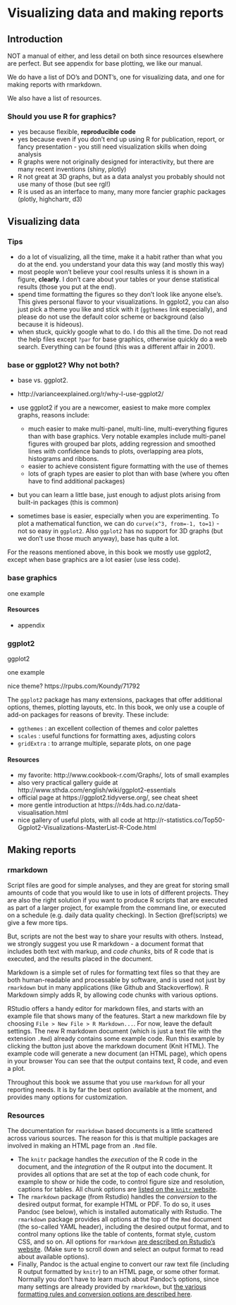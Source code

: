 # Visualizing data and making reports

## Introduction

NOT a manual of either, and less detail on both since resources elsewhere are perfect.
But see appendix for base plotting, we like our manual.

We do have a list of DO's and DONT's, one for visualizing data, and one for making reports with rmarkdown.

We also have a list of resources.


### Should you use R for graphics?

- yes because flexible, **reproducible code**
- yes because even if you don't end up using R for publication, report, or fancy presentation - you still need visualization skills when doing analysis
- R graphs were not originally designed for interactivity, but there are many recent inventions (shiny, plotly)
- R not great at 3D graphs, but as a data analyst you probably should not use many of those (but see rgl!)
- R is used as an interface to many, many more fancier graphic packages (plotly, highchartr, d3) 


## Visualizing data {#visualizing}

### Tips

- do a lot of visualizing, all the time, make it a habit rather than what you do at the end. you understand your data this way (and mostly this way)
- most people won't believe your cool results unless it is shown in a figure, **clearly**. I don't care about your tables or your dense statistical results (those you put at the end).
- spend time formatting the figures so they don't look like anyone else's. This gives personal flavor to your visualizations. In ggplot2, you can also just pick a theme you like and stick with it (`ggthemes` link especially), and please do not use the default color scheme or background (also because it is hideous).
- when stuck, quickly google what to do. I do this all the time. Do not read the help files except `?par` for base graphics, otherwise quickly do a web search. Everything can be found (this was a different affair in 2001).


### base or ggplot2? Why not both?


- base vs. ggplot2.
- http://varianceexplained.org/r/why-I-use-ggplot2/


- use ggplot2 if you are a newcomer, easiest to make more complex graphs, reasons include:
  - much easier to make multi-panel, multi-line, multi-everything figures than with base graphics. Very notable examples include multi-panel figures with grouped bar plots, adding regression and smoothed lines *with* confidence bands to plots, overlapping area plots,  histograms and ribbons. 
  - easier to achieve consistent figure formatting with the use of themes
  - lots of graph types are easier to plot than with base (where you often have to find additional packages)
- but you can learn a little base, just enough to adjust plots arising from built-in packages (this is common)
- sometimes base is easier, especially when you are experimenting. To plot a mathematical function, we can do `curve(x^3, from=-1, to=1)` - not so easy in `ggplot2`. Also `ggplot2` has no support for 3D graphs (but we don't use those much anyway), base has quite a lot.

For the reasons mentioned above, in this book we mostly use ggplot2, except when base graphics are a lot easier (use less code).


### base graphics

one example

#### Resources

- appendix



### ggplot2 {#ggplot2}

ggplot2

one example

nice theme? https://rpubs.com/Koundy/71792


The `ggplot2` package has many extensions, packages that offer additional options, themes, plotting layouts, etc. In this book, we only use a couple of add-on packages for reasons of brevity. These include:

- `ggthemes` : an excellent collection of themes and color palettes
- `scales` : useful functions for formatting axes, adjusting colors
- `gridExtra` : to arrange multiple, separate plots, on one page 


#### Resources

- my favorite: http://www.cookbook-r.com/Graphs/, lots of small examples
- also very practical gallery guide at http://www.sthda.com/english/wiki/ggplot2-essentials
- official page at https://ggplot2.tidyverse.org/, see cheat sheet
- more gentle introduction at https://r4ds.had.co.nz/data-visualisation.html
- nice gallery of useful plots, with all code at http://r-statistics.co/Top50-Ggplot2-Visualizations-MasterList-R-Code.html




## Making reports

### rmarkdown {#rmarkdown}

Script files are good for simple analyses, and they are great for storing small amounts of code that you would like to use in lots of different projects. They are also the right solution if you want to produce R scripts that are executed as part of a larger project, for example from the command line, or executed on a schedule (e.g. daily data quality checking). In Section \@ref(scripts) we give a few more tips.

But, scripts are not the best way to share your results with others. Instead, we strongly suggest you use R markdown - a document format that includes both text with markup, and *code chunks*, bits of R code that is executed, and the results placed in the document. 

Markdown is a simple set of rules for formatting text files so that they are both human-readable and processable by software, and is used not just by `rmarkdown` but in many applications (like Github and Stackoverflow). R Markdown simply adds R, by allowing code chunks with various options.

RStudio offers a handy editor for markdown files, and starts with an example file that shows many of the features. Start a new markdown file by choosing `File > New File > R Markdown...`. For now, leave the default settings. The new R markdown document (which is just a text file with the extension `.Rmd`) already contains some example code. Run this example by clicking the button just above the markdown document (Knit HTML). The example code will generate a new document (an HTML page), which opens in your browser You can see that the output contains text, R code, and even a plot.

Throughout this book we assume that you use `rmarkdown` for all your reporting needs. It is by far the best option available at the moment, and provides many options for customization.



### Resources

The documentation for `rmarkdown` based documents is a little scattered across various sources. The reason for this is that multiple packages are involved in making an HTML page from an `.Rmd` file. 

- The `knitr` package handles the *execution* of the R code in the document, and the *integration* of the R output into the document. It provides all options that are set at the top of each code chunk, for example to show or hide the code, to control figure size and resolution, captions for tables. All chunk options are [listed on the `knitr` website](https://yihui.name/knitr/options/).
- The `rmarkdown` package (from Rstudio) handles the *conversion* to the desired output format, for example HTML or PDF. To do so, it uses Pandoc (see below), which is installed automatically with Rstudio. The `rmarkdown` package provides all options at the top of the `Rmd` document (the so-called YAML header), including the desired output format, and to control many options like the table of contents, format style, custom CSS, and so on. All options for `rmarkdown` [are described on Rstudio's website](https://rmarkdown.rstudio.com/). (Make sure to scroll down and select an output format to read about available options).
- Finally, Pandoc is the actual engine to convert our raw text file (including R output formatted by `knitr`) to an HTML page, or some other format. Normally you don't have to learn much about Pandoc's options, since many settings are already provided by `rmarkdown`, but [the various formatting rules and conversion options are described here](https://pandoc.org/MANUAL.html).

